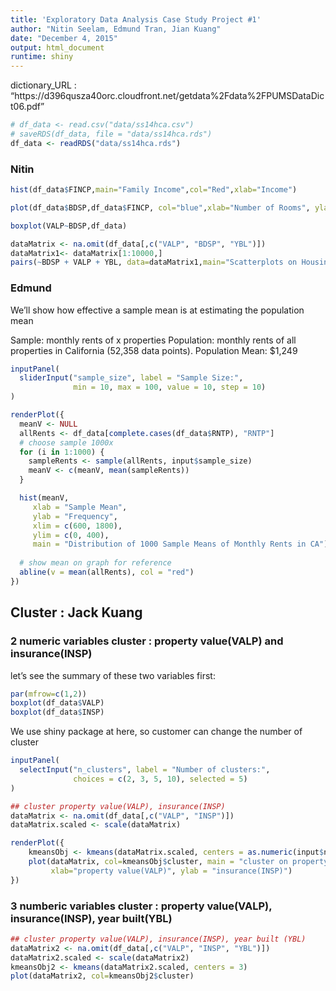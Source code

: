```yaml
---
title: 'Exploratory Data Analysis Case Study Project #1'
author: "Nitin Seelam, Edmund Tran, Jian Kuang"
date: "December 4, 2015"
output: html_document
runtime: shiny
---
```


dictionary_URL : "https://d396qusza40orc.cloudfront.net/getdata%2Fdata%2FPUMSDataDict06.pdf"

```r
# df_data <- read.csv("data/ss14hca.csv")
# saveRDS(df_data, file = "data/ss14hca.rds")
df_data <- readRDS("data/ss14hca.rds")
```

### Nitin

```r
hist(df_data$FINCP,main="Family Income",col="Red",xlab="Income")
```

```r
plot(df_data$BDSP,df_data$FINCP, col="blue",xlab="Number of Rooms", ylab="Family Income",main="Bedrooms by Income")
```

```r
boxplot(VALP~BDSP,df_data)
```


```r
dataMatrix <- na.omit(df_data[,c("VALP", "BDSP", "YBL")])
dataMatrix1<- dataMatrix[1:10000,]
pairs(~BDSP + VALP + YBL, data=dataMatrix1,main="Scatterplots on Housing Factors")
```

### Edmund

We'll show how effective a sample mean is at estimating the population mean

Sample: monthly rents of x properties
Population: monthly rents of all properties in California (52,358 data points).
Population Mean: $1,249


```r
inputPanel(
  sliderInput("sample_size", label = "Sample Size:",
              min = 10, max = 100, value = 10, step = 10)
)

renderPlot({
  meanV <- NULL
  allRents <- df_data[complete.cases(df_data$RNTP), "RNTP"]
  # choose sample 1000x
  for (i in 1:1000) {
    sampleRents <- sample(allRents, input$sample_size)
    meanV <- c(meanV, mean(sampleRents))
  }

  hist(meanV,
     xlab = "Sample Mean",
     ylab = "Frequency",
     xlim = c(600, 1800),
     ylim = c(0, 400),
     main = "Distribution of 1000 Sample Means of Monthly Rents in CA")
  
  # show mean on graph for reference
  abline(v = mean(allRents), col = "red")
})
```


## Cluster : Jack Kuang
### 2 numeric variables cluster : property value(VALP) and insurance(INSP)  
let's see the summary of these two variables first:
```r
par(mfrow=c(1,2))
boxplot(df_data$VALP)
boxplot(df_data$INSP)
```

We use shiny package at here, so customer can change the number of cluster
```r
inputPanel(
  selectInput("n_clusters", label = "Number of clusters:",
              choices = c(2, 3, 5, 10), selected = 5)
)

## cluster property value(VALP), insurance(INSP)
dataMatrix <- na.omit(df_data[,c("VALP", "INSP")])
dataMatrix.scaled <- scale(dataMatrix)

renderPlot({
    kmeansObj <- kmeans(dataMatrix.scaled, centers = as.numeric(input$n_clusters))
    plot(dataMatrix, col=kmeansObj$cluster, main = "cluster on property value(VALP) and insurance(INSP)", 
         xlab="property value(VALP)", ylab = "insurance(INSP)")
})
```

### 3 numberic variables cluster : property value(VALP), insurance(INSP), year built(YBL)
```r
## cluster property value(VALP), insurance(INSP), year built (YBL)
dataMatrix2 <- na.omit(df_data[,c("VALP", "INSP", "YBL")])
dataMatrix2.scaled <- scale(dataMatrix2)
kmeansObj2 <- kmeans(dataMatrix2.scaled, centers = 3)
plot(dataMatrix2, col=kmeansObj2$cluster)
```
